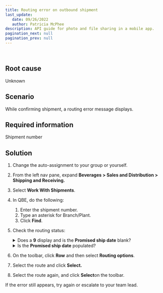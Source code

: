 ```yaml
---
title: Routing error on outbound shipment
last_update: 
   date: 09/26/2022
   author: Patricia McPhee
description: API guide for photo and file sharing in a mobile app.  
pagination_next: null
pagination_prev: null
---
```



<Container>
<List sx={{ width: '100%', bgcolor: 'background.paper', color: '#000000', borderRadius: 4 }}>
  <ListItem sx={{py: 0}}>
    <ListItemAvatar>
      <Avatar>
        <WorkIcon />
      </Avatar>
    </ListItemAvatar>
    <ListItemText primary="Project" secondary="Work-related; self-service KB article for manufacturing" />
  </ListItem>
  <ListItem sx={{py: 0}}>
    <ListItemAvatar>
      <Avatar>
        <DescriptionIcon />
      </Avatar>
    </ListItemAvatar>
    <ListItemText primary="Description" secondary="Written for the support desk professionals in a manufacturing environment. I learned how to write technical KB articles using an Information Technology Infrastructure Library (ITIL) format for helpdesk professionals and customer self-service." />
  </ListItem>
  <ListItem sx={{py: 0}}>
    <ListItemAvatar>
      <Avatar>
        <CalendarMonthIcon />
      </Avatar>
    </ListItemAvatar>
    <ListItemText primary="Date" secondary="January 8, 2019" />
  </ListItem>
</List>
</Container>
<br />
<Divider />

## Root cause  

Unknown  

## Scenario  

While confirming shipment, a routing error message displays.  

## Required information
Shipment number


## Solution

1. Change the auto-assignment to your group or yourself.
2. From the left nav pane, expand **Beverages \> Sales and Distribution \> Shipping and Receiving.**
3. Select **Work With Shipments**.
4. In QBE, do the following:
   1. Enter the shipment number.
   2. Type an asterisk for Branch/Plant. 
   3. Click **Find**.
5. Check the routing status:
   <details><summary>Does a <b>9</b> display and is the <b>Promised ship date</b> blank?</summary><p>
    <ol>
    <li>To the left of the shipment, click the check box to select it. </li>
    <li>On the toolbar, click <b>Row</b> and then select <b>Routing options.</b><div><b>Note.</b> If the <i>A detail rate was not found</i> error message displays, close the message.</div></li>
    <li>Very that the check box is still selected.</li>
    <li>On the toolbar, click <b>Select</b> and then click the <b>Dates/Times</b> tab.</li>
    <li>Re-enter the promised delivery date and time even if it's already populated.</li>
    <li>Click the <b>Recalculate promised ship date and time</b> check box to select it and click <b>OK</b>. <div><b>Note.</b> If the <i>Promised ship date and time in past</i> message displays, click <b>OK</b>.</div></li>
    <li>You can proceed to step 6.</li>
    </ol>
   </p>
   </details>

    <details><summary>Is the <b>Promised ship date</b> populated?</summary><p>You can proceed to step 6.</p>
   </details>
6. On the toolbar, click <b>Row</b> and then select <b>Routing options</b>.
7. Select the route and click **Select.**
8. Select the route again, and click **Select**on the toolbar.

If the error still appears, try again or escalate to your team lead.